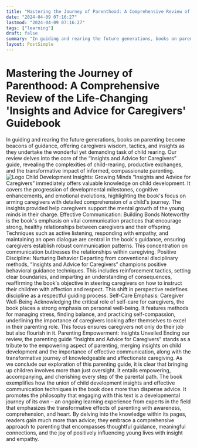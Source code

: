 ```yaml
---
title: "Mastering the Journey of Parenthood: A Comprehensive Review of the Life-Changing 'Insights and Advice for Caregivers' Guidebook"
date: "2024-04-09 07:16:27"
lastmod: "2024-04-09 07:16:27"
tags: ["learning"]
draft: false
summary: "In guiding and rearing the future generations, books on parenting become beacons of guidance, offering caregivers wisdom, tactics, and insights as they undertake the wonderful yet demanding task of child rearing. Our review delves into the core of the “Insights and Advice for Caregivers” guide, revealing the complexities of child-rearing, productive exchanges, and the transformative impact of informed, compassionate parenting."
layout: PostSimple
---
```

# Mastering the Journey of Parenthood: A Comprehensive Review of the Life-Changing 'Insights and Advice for Caregivers' Guidebook
In guiding and rearing the future generations, books on parenting become beacons of guidance, offering caregivers wisdom, tactics, and insights as they undertake the wonderful yet demanding task of child rearing. Our review delves into the core of the “Insights and Advice for Caregivers” guide, revealing the complexities of child-rearing, productive exchanges, and the transformative impact of informed, compassionate parenting.
<img alt="Logo" src="https://cdn.seniorsselection.com/src_image/b9e564ce5b5e23d3044e420e7028044d.webp"/>
Child Development Insights: Growing Minds
“Insights and Advice for Caregivers” immediately offers valuable knowledge on child development. It covers the progression of developmental milestones, cognitive enhancements, and emotional evolutions, highlighting the book's focus on arming caregivers with detailed comprehension of a child's journey. The insights provided help caregivers support the mental growth of the young minds in their charge.
Effective Communication: Building Bonds
Noteworthy is the book's emphasis on vital communication practices that encourage strong, healthy relationships between caregivers and their offspring. Techniques such as active listening, responding with empathy, and maintaining an open dialogue are central in the book's guidance, ensuring caregivers establish robust communication patterns. This concentration on communication buttresses the relationships within caregiving.
Positive Discipline: Nurturing Behavior
Departing from conventional disciplinary methods, “Insights and Advice for Caregivers” champions positive behavioral guidance techniques. This includes reinforcement tactics, setting clear boundaries, and imparting an understanding of consequences, reaffirming the book's objective in steering caregivers on how to instruct their children with affection and respect. This shift in perspective redefines discipline as a respectful guiding process.
Self-Care Emphasis: Caregiver Well-Being
Acknowledging the critical role of self-care for caregivers, the book places a strong emphasis on personal well-being. It features methods for managing stress, finding balance, and practicing self-compassion, underlining the importance of caregivers looking after themselves to excel in their parenting role. This focus ensures caregivers not only do their job but also flourish in it.
Parenting Empowerment: Insights Unveiled
Ending our review, the parenting guide “Insights and Advice for Caregivers” stands as a tribute to the empowering aspect of parenting, merging insights on child development and the importance of effective communication, along with the transformative journey of knowledgeable and affectionate caregiving.
As we conclude our exploration of this parenting guide, it is clear that bringing up children involves more than just oversight. It entails empowering, accompanying, and cherishing every step of the parental path. The book exemplifies how the union of child development insights and effective communication techniques in the book does more than dispense advice. It promotes the philosophy that engaging with this text is a developmental journey of its own – an ongoing learning experience from experts in the field that emphasizes the transformative effects of parenting with awareness, comprehension, and heart. By delving into the knowledge within its pages, readers gain much more than advice; they embrace a comprehensive approach to parenting that encompasses thoughtful guidance, meaningful connections, and the joy of positively influencing young lives with insight and empathy.
        